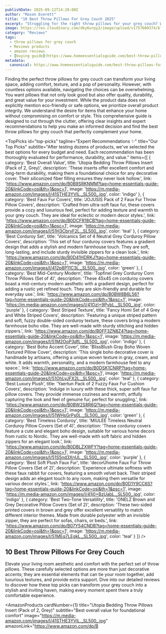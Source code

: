 ```yaml
---
publishDate: 2025-09-12T14:20:00Z
author: "Mason Everett"
title: "10 Best Throw Pillows For Grey Couch 2025"
excerpt: "Struggling for the right throw pillows for your grey couch? We researched and tested top options to help you choose the perfect match for style and comfort."
image: https://res.cloudinary.com/dky6urpy2/image/upload/v1757600374/blog_image_1757600373_psig0m.webp
category: "Reviews"
tags:
  - throw pillows for grey couch
  - Reviews products
  - amazon reviews
  - [buying guide](https://www.homeessentialsguide.com/best-throw-pillows-with-washable-covers)
metadata:
  canonical: https://www.homeessentialsguide.com/best-throw-pillows-for-grey-couch
---
```



Finding the perfect throw pillows for grey couch can transform your living space, adding comfort, texture, and a pop of personality. However, with countless options available, navigating the choices can be overwhelming. You want pillows that not only look good but also offer quality, durability, and great value for your investment. While the product data does not explicitly mention eco-friendly or safe options, we prioritize overall product integrity. We understand the desire for items that enhance your home without compromising on comfort or style. This comprehensive guide is designed to cut through the clutter, offering clear insights and expert recommendations to help you make an informed decision and find the best throw pillows for grey couch that perfectly complement your home.

<TopPicks
  id="top-picks"
  tagline="Expert Recommendations ✨"
  title="Our Top Picks"
  subtitle="After testing dozens of products, we've selected the best options for every budget and need. Each recommendation has been thoroughly evaluated for performance, durability, and value."
  items={[
    {
      category: 'Best Overall Value',
      title: 'Utopia Bedding Throw Pillows Insert (Pack of 2, Grey)',
      description: 'These inserts offer excellent comfort and long-term durability, making them a foundational choice for any decorative cover. Their siliconized fiber filling ensures they never look hollow.',
      link: 'https://www.amazon.com/dp/B0B9SRKNMM?tag=home-essentials-guide-20&linkCode=osi&th=1&psc=1',
      image: 'https://m.media-amazon.com/images/I/41STHE3YVlL._SL500_.jpg',
      color: 'indigo'
    },
    {
      category: 'Best Faux Fur Covers',
      title: 'JOJUSIS Pack of 2 Faux Fur Throw Pillow Covers',
      description: 'Crafted from ultra-soft faux fur, these covers provide a cozy and luxurious feel, perfect for adding texture and warmth to your grey couch. They are ideal for eclectic or modern decor styles.',
      link: 'https://www.amazon.com/dp/B0DCFR18CB?tag=home-essentials-guide-20&linkCode=osi&th=1&psc=1',
      image: 'https://m.media-amazon.com/images/I/51H3CbryF2L._SL500_.jpg',
      color: 'teal'
    },
    {
      category: 'Best Corduroy Set',
      title: 'Volcanics Set of 4 Neutral Grey Corduroy Pillow Covers',
      description: 'This set of four corduroy covers features a gradient design that adds a stylish and modern farmhouse touch. They are soft, long-lasting, and include sturdy invisible zippers for a clean look.',
      link: 'https://www.amazon.com/dp/B0D41HDRKJ?tag=home-essentials-guide-20&linkCode=osi&th=1&psc=1',
      image: 'https://m.media-amazon.com/images/I/412p8P11C3L._SL500_.jpg',
      color: 'green'
    },
    {
      category: 'Best Mid-Century Modern',
      title: 'Topfinel Grey Corduroy Corn Throw Pillows (Set of 4)',
      description: 'These 45x45 cm corduroy covers boast a mid-century modern aesthetic with a gradient design, perfect for adding a rustic yet refined touch. They are skin-friendly and durable for everyday use.',
      link: 'https://www.amazon.com/dp/B0BW8B6L56?tag=home-essentials-guide-20&linkCode=osi&th=1&psc=1',
      image: 'https://m.media-amazon.com/images/I/41OzI+9PvbL._SL500_.jpg',
      color: 'purple'
    },
    {
      category: 'Best Striped Texture',
      title: 'Fancy Homi Set of 4 Grey and White Striped Covers',
      description: 'Featuring a unique striped pattern and soft, fuzzy double-sided corduroy texture, these covers bring a modern farmhouse boho vibe. They are well-made with sturdy stitching and hidden zippers.',
      link: 'https://www.amazon.com/dp/B0FF3ZN8Z4?tag=home-essentials-guide-20&linkCode=osi&th=1&psc=1',
      image: 'https://m.media-amazon.com/images/I/51M2OoP3dfL._SL500_.jpg',
      color: 'indigo'
    },
    {
      category: 'Best Boho Accent Cover',
      title: 'BlissBlush Gray Boho Woven Textured Pillow Cover',
      description: 'This single boho decorative cover is handmade by artisans, offering a unique woven texture in gray, cream, and white. It adds warmth, personality, and a modern farmhouse feel to any space.',
      link: 'https://www.amazon.com/dp/B0DSK1CNRP?tag=home-essentials-guide-20&linkCode=osi&th=1&psc=1',
      image: 'https://m.media-amazon.com/images/I/51OhLyJFX2L._SL500_.jpg',
      color: 'teal'
    },
    {
      category: 'Best Luxury Plush',
      title: 'Yaertun Pack of 2 Fuzzy Faux Fur Cushion Covers',
      description: 'Indulge in luxury with these thick, super soft faux fur pillow covers. They provide immense coziness and warmth, artfully capturing the look and feel of genuine fur, perfect for snuggling.',
      link: 'https://www.amazon.com/dp/B0BW2S8R6Q?tag=home-essentials-guide-20&linkCode=osi&th=1&psc=1',
      image: 'https://m.media-amazon.com/images/I/51WHsGrPs0L._SL500_.jpg',
      color: 'green'
    },
    {
      category: 'Best Timeless Corduroy',
      title: 'MIULEE Timeless Neutral Corduroy Pillow Covers (Set of 4)',
      description: 'These corduroy covers feature a cute and elegant boho design, suitable for various home decors from rustic to Nordic. They are well-made with soft fabric and hidden zippers for an elegant look.',
      link: 'https://www.amazon.com/dp/B0DBLZXWFY?tag=home-essentials-guide-20&linkCode=osi&th=1&psc=1',
      image: 'https://m.media-amazon.com/images/I/51S5nd3XnUL._SL500_.jpg',
      color: 'purple'
    },
    {
      category: 'Best Soft Plush Faux Fur',
      title: 'decorUhome Faux Fur Throw Pillow Covers (Set of 2)',
      description: 'Experience ultimate softness with these faux rabbit fur covers, featuring a smooth velvet back. Their striped design adds an elegant touch to any room, making them versatile for various decor styles.',
      link: 'https://www.amazon.com/dp/B0D1Y9CC6S?tag=home-essentials-guide-20&linkCode=osi&th=1&psc=1',
      image: 'https://m.media-amazon.com/images/I/41j0+BzUabL._SL500_.jpg',
      color: 'indigo'
    },
    {
      category: 'Best Two-Tone Versatility',
      title: 'ONELZ Brown and Grey Decorative Pillow Covers (Set of 2)',
      description: 'These two-sided printed covers in brown and grey offer excellent versatility to match different interior themes. Made from durable polyester with an invisible zipper, they are perfect for sofas, chairs, or beds.',
      link: 'https://www.amazon.com/dp/B07Y54CNDB?tag=home-essentials-guide-20&linkCode=osi&th=1&psc=1',
      image: 'https://m.media-amazon.com/images/I/51MEq7LEgkL._SL500_.jpg',
      color: 'teal'
    }
  ]}
/>

## 10 Best Throw Pillows For Grey Couch

Elevate your living room aesthetic and comfort with the perfect set of throw pillows. These carefully selected options are more than just decorative accents; they are essential elements that can tie your room together, add luxurious textures, and provide extra support. Dive into our detailed reviews to discover how these top picks can transform your grey couch into a stylish and inviting haven, making every moment spent there a truly comfortable experience.

<AmazonProducts
  cardNumber={1}
  title="Utopia Bedding Throw Pillows Insert (Pack of 2, Grey)"
  subtitle="Best overall value for foundational comfort"
  image="https://m.media-amazon.com/images/I/41STHE3YVlL._SL500_.jpg"
  amazonLink="https://www.amazon.com/dp/B